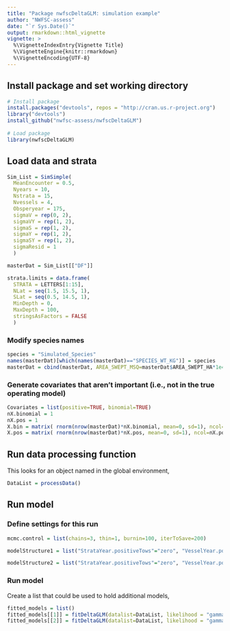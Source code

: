 ```yaml
---
title: "Package nwfscDeltaGLM: simulation example"
author: "NWFSC-assess"
date: "`r Sys.Date()`"
output: rmarkdown::html_vignette
vignette: >
  %\VignetteIndexEntry{Vignette Title}
  %\VignetteEngine{knitr::rmarkdown}
  %\VignetteEncoding{UTF-8}
---
```


## Install package and set working directory

```r
# Install package
install.packages("devtools", repos = "http://cran.us.r-project.org")
library("devtools")
install_github("nwfsc-assess/nwfscDeltaGLM")
  
# Load package
library(nwfscDeltaGLM)
```

## Load data and strata

```r
Sim_List = SimSimple(
  MeanEncounter = 0.5,
  Nyears = 10,
  Nstrata = 15,
  Nvessels = 4,
  Obsperyear = 175,
  sigmaV = rep(0, 2),
  sigmaVY = rep(1, 2),
  sigmaS = rep(1, 2),
  sigmaY = rep(1, 2),
  sigmaSY = rep(1, 2),
  sigmaResid = 1
  )

masterDat = Sim_List[["DF"]]

strata.limits = data.frame(
  STRATA = LETTERS[1:15],
  NLat = seq(1.5, 15.5, 1),
  SLat = seq(0.5, 14.5, 1),
  MinDepth = 0,
  MaxDepth = 100,
  stringsAsFactors = FALSE
  )
```

### Modify species names
```r
species = "Simulated_Species"
names(masterDat)[which(names(masterDat)=="SPECIES_WT_KG")] = species
masterDat = cbind(masterDat, AREA_SWEPT_MSQ=masterDat$AREA_SWEPT_HA*1e4)
```

### Generate covariates that aren't important (i.e., not in the true operating model)
```r
Covariates = list(positive=TRUE, binomial=TRUE)
nX.binomial = 1
nX.pos = 1
X.bin = matrix( rnorm(nrow(masterDat)*nX.binomial, mean=0, sd=1), ncol=nX.binomial)
X.pos = matrix( rnorm(nrow(masterDat)*nX.pos, mean=0, sd=1), ncol=nX.pos)
```

## Run data processing function
This looks for an object named \code{masterDat} in the global environment,
```r
DataList = processData()
```

## Run model

### Define settings for this run
```r
mcmc.control = list(chains=3, thin=1, burnin=100, iterToSave=200)

modelStructure1 = list("StrataYear.positiveTows"="zero", "VesselYear.positiveTows"="random2", "StrataYear.zeroTows"="zero", "VesselYear.zeroTows"="random2", "Vessel.positiveTows"="zero", "Vessel.zeroTows"="zero", "Catchability.positiveTows"="one", "Catchability.zeroTows"="zero", "year.deviations"="fixed", "strata.deviations"="fixed")

modelStructure2 = list("StrataYear.positiveTows"="zero", "VesselYear.positiveTows"="zero", "Vessel.positiveTows"="random2", "StrataYear.zeroTows"="zero", "VesselYear.zeroTows"="zero", "Vessel.zeroTows"="random2", "Catchability.positiveTows"="one", "Catchability.zeroTows"="zero", "year.deviations"="fixed", "strata.deviations"="fixed")
```

### Run model 
Create a list that could be used to hold additional models,

```r
fitted_models = list()
fitted_models[[1]] = fitDeltaGLM(datalist=DataList, likelihood = "gamma", modelStructure=modelStructure1, mcmc.control=mcmc.control, covariates=Covariates, Species=species)
fitted_models[[2]] = fitDeltaGLM(datalist=DataList, likelihood = "gamma", modelStructure=modelStructure2, mcmc.control=mcmc.control, covariates=Covariates, Species=species)
```





